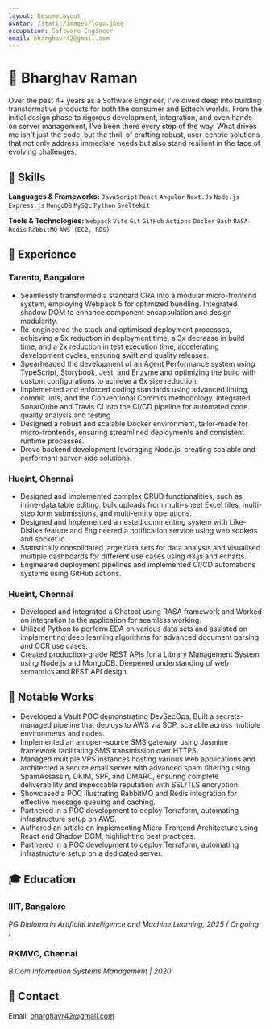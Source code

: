 ```yaml
---
layout: ResumeLayout
avatar: /static/images/logo.jpeg
occupation: Software Engineer
email: bharghavr42@gmail.com
---
```

# 🧑 Bharghav Raman

Over the past 4+ years as a Software Engineer, I've dived deep into building transformative products for both the consumer and Edtech worlds. From the initial design phase to rigorous development, integration, and even hands-on server management, I've been there every step of the way. What drives me isn't just the code, but the thrill of crafting robust, user-centric solutions that not only address immediate needs but also stand resilient in the face of evolving challenges.

## 🚀 Skills

**Languages & Frameworks:** `JavaScript`  `React` `Angular` `Next.Js` `Node.js` `Express.js` `MongoDB` `MySQL` `Python` `Sveltekit`

**Tools & Technologies:** `Webpack` `Vite` `Git` `GitHub` `Actions` `Docker` `Bash` `RASA` `Redis` `RabbitMQ` `AWS (EC2, RDS)`

## 💼 Experience

### **Tarento, Bangalore**

- Seamlessly transformed a standard CRA into a modular micro-frontend system, employing Webpack 5 for optimized bundling.  Integrated shadow DOM to enhance component encapsulation and design modularity.
- Re-engineered the stack and optimised deployment processes, achieving a 5x reduction in deployment time, a 3x decrease in build time, and a 2x reduction in test execution time, accelerating development cycles, ensuring swift and quality releases.
- Spearheaded the development of an Agent Performance system using TypeScript, Storybook, Jest, and Enzyme and optimizing the build with custom configurations to achieve a 6x size reduction.
- Implemented and enforced coding standards using advanced linting, commit lints, and the Conventional Commits methodology. Integrated SonarQube and Travis CI into the CI/CD pipeline for automated code quality analysis and testing
- Designed a robust and scalable Docker environment, tailor-made for micro-frontends, ensuring streamlined deployments and consistent runtime processes. 
- Drove backend development leveraging Node.js, creating scalable and performant server-side solutions.

### **Hueint, Chennai**

- Designed and implemented complex CRUD functionalities, such as inline-data table editing, bulk uploads from multi-sheet Excel files, multi-step form submissions, and multi-entity operations.
- Designed and Implemented a nested commenting system with Like-Dislike feature and Engineered a notification service using web sockets and socket.io.
- Statistically consolidated large data sets for data analysis and visualised multiple dashboards for different use cases using d3.js and echarts. 
- Engineered deployment pipelines and implemented CI/CD automations systems using GitHub actions.

### **Hueint, Chennai**

- Developed and Integrated a Chatbot using RASA framework and Worked on integration to the application for seamless working.
- Utilized Python to perform EDA on various data sets and assisted on implementing deep learning algorithms for advanced document parsing and OCR use cases.
- Created production-grade REST APIs for a Library Management System using Node.js and MongoDB. Deepened understanding of web semantics and REST API design.

## 🌟 Notable Works

- Developed a Vault POC demonstrating DevSecOps. Built a secrets-managed pipeline that deploys to AWS via SCP, scalable across multiple environments and nodes.
- Implemented an an open-source SMS gateway, using Jasmine framework facilitating SMS transmission over HTTPS.
- Managed multiple VPS instances hosting various web applications and architected a secure email server with advanced spam filtering using SpamAssassin, DKIM, SPF, and DMARC, ensuring complete deliverability and impeccable reputation with SSL/TLS encryption.
- Showcased a POC illustrating RabbitMQ and Redis integration for effective message queuing and caching.
- Partnered in a POC development to deploy Terraform, automating infrastructure setup on AWS.
- Authored an article on implementing Micro-Frontend Architecture using React and Shadow DOM, highlighting best practices.
- Partnered in a POC development to deploy Terraform, automating infrastructure setup on a dedicated server.

## 🎓 Education

### **IIIT, Bangalore**
_PG Diploma in Artificial Intelligence and Machine Learning, 2025 ( Ongoing )_

### **RKMVC, Chennai**

*B.Com Information Systems Management | 2020*

## 📧 Contact

Email: bharghavr42@gmail.com
